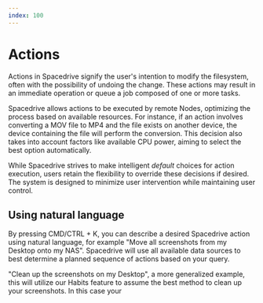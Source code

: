 ```yaml
---
index: 100
---
```


# Actions

<Notice type="warning" text="This feature is a work in progress" />

Actions in Spacedrive signify the user's intention to modify the filesystem, often with the possibility of undoing the change. These actions may result in an immediate operation or queue a job composed of one or more tasks.

Spacedrive allows actions to be executed by remote Nodes, optimizing the process based on available resources. For instance, if an action involves converting a MOV file to MP4 and the file exists on another device, the device containing the file will perform the conversion. This decision also takes into account factors like available CPU power, aiming to select the best option automatically.

While Spacedrive strives to make intelligent _default_ choices for action execution, users retain the flexibility to override these decisions if desired. The system is designed to minimize user intervention while maintaining user control.

## Using natural language

By pressing CMD/CTRL + K, you can describe a desired Spacedrive action using natural language, for example "Move all screenshots from my Desktop onto my NAS". Spacedrive will use all available data sources to best determine a planned sequence of actions based on your query.

"Clean up the screenshots on my Desktop", a more generalized example, this will utilize our Habits feature to assume the best method to clean up your screenshots. In this case your
